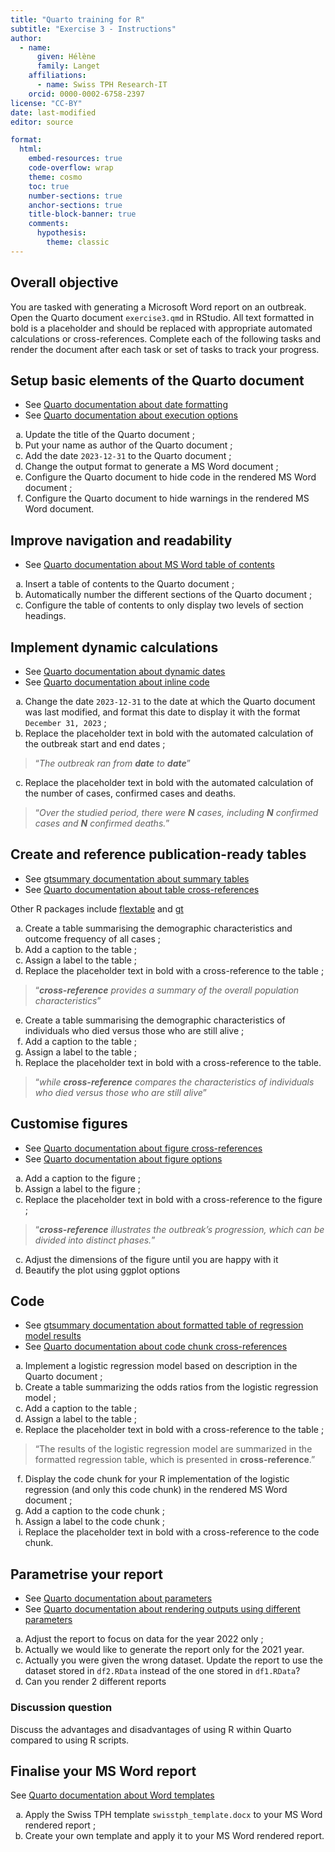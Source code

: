 ```yaml
---
title: "Quarto training for R"
subtitle: "Exercise 3 - Instructions"
author:
  - name:
      given: Hélène
      family: Langet
    affiliations:
      - name: Swiss TPH Research-IT
    orcid: 0000-0002-6758-2397
license: "CC-BY"
date: last-modified
editor: source

format:
  html:
    embed-resources: true
    code-overflow: wrap
    theme: cosmo
    toc: true
    number-sections: true
    anchor-sections: true
    title-block-banner: true
    comments:
      hypothesis: 
        theme: classic
---
```


## Overall objective

You are tasked with generating a Microsoft Word report on an outbreak. Open the Quarto document `exercise3.qmd` in RStudio. All text formatted in bold is a placeholder and should be replaced with appropriate automated calculations or cross-references. Complete each of the following tasks and render the document after each task or set of tasks to track your progress.

## Setup basic elements of the Quarto document

::: callout-tip
-   See [Quarto documentation about date formatting](https://quarto.org/docs/reference/dates.html#date-formatting)
-   See [Quarto documentation about execution options](https://quarto.org/docs/computations/execution-options.html)
:::

a.  Update the title of the Quarto document ;
b.  Put your name as author of the Quarto document ;
c.  Add the date `2023-12-31` to the Quarto document ;
d.  Change the output format to generate a MS Word document ;
e.  Configure the Quarto document to hide code in the rendered MS Word document ;
f.  Configure the Quarto document to hide warnings in the rendered MS Word document.

## Improve navigation and readability

::: callout-tip
-   See [Quarto documentation about MS Word table of contents](https://quarto.org/docs/output-formats/ms-word.html#table-of-contents)
:::

a.  Insert a table of contents to the Quarto document ;
b.  Automatically number the different sections of the Quarto document ;
c.  Configure the table of contents to only display two levels of section headings.

## Implement dynamic calculations

::: callout-tip
-   See [Quarto documentation about dynamic dates](https://quarto.org/docs/reference/dates.html#date-parsing)
-   See [Quarto documentation about inline code](https://quarto.org/docs/computations/inline-code.html)
:::

a.  Change the date `2023-12-31` to the date at which the Quarto document was last modified, and format this date to display it with the format `December 31, 2023` ;
b.  Replace the placeholder text in bold with the automated calculation of the outbreak start and end dates ;

> "*The outbreak ran from **date** to **date***"

c.  Replace the placeholder text in bold with the automated calculation of the number of cases, confirmed cases and deaths.

> "*Over the studied period, there were **N** cases, including **N** confirmed cases and **N** confirmed deaths.*"

## Create and reference publication-ready tables

::: callout-tip
-   See [gtsummary documentation about summary tables](https://www.danieldsjoberg.com/gtsummary/articles/tbl_summary.html)
-   See [Quarto documentation about table cross-references](https://quarto.org/docs/authoring/tables.html#cross-references)

Other R packages include [flextable](https://davidgohel.github.io/flextable/) and [gt](https://gt.rstudio.com/)

:::

a.  Create a table summarising the demographic characteristics and outcome frequency of all cases ;
b.  Add a caption to the table ;
c.  Assign a label to the table ;
d.  Replace the placeholder text in bold with a cross-reference to the table ;

> "***cross-reference** provides a summary of the overall population characteristics*"

e.  Create a table summarising the demographic characteristics of individuals who died versus those who are still alive ;
f.  Add a caption to the table ;
g.  Assign a label to the table ;
h.  Replace the placeholder text in bold with a cross-reference to the table.

> "*while **cross-reference** compares the characteristics of individuals who died versus those who are still alive*"

## Customise figures

::: callout-tip
-   See [Quarto documentation about figure cross-references](https://quarto.org/docs/authoring/cross-references.html#computations)
- See [Quarto documentation about figure options](https://quarto.org/docs/computations/execution-options.html#figure-options)
:::

a.  Add a caption to the figure ;
b.  Assign a label to the figure ;
c.  Replace the placeholder text in bold with a cross-reference to the figure ;

> "***cross-reference** illustrates the outbreak's progression, which can be divided into distinct phases.*"

c.  Adjust the dimensions of the figure until you are happy with it
d.  Beautify the plot using ggplot options

## Code

::: callout-tip
-   See [gtsummary documentation about formatted table of regression model results](https://www.danieldsjoberg.com/gtsummary/articles/tbl_regression.html)
-   See [Quarto documentation about code chunk cross-references](https://quarto.org/docs/authoring/cross-references.html#code-listings)
:::

a.  Implement a logistic regression model based on description in the Quarto document ;
b.  Create a table summarizing the odds ratios from the logistic regression model ;
c.  Add a caption to the table ;
d.  Assign a label to the table ;
e.  Replace the placeholder text in bold with a cross-reference to the table ;

> "The results of the logistic regression model are summarized in the formatted regression table, which is presented in **cross-reference**."

f.  Display the code chunk for your R implementation of the logistic regression (and only this code chunk) in the rendered MS Word document ;
c.  Add a caption to the code chunk ;
d.  Assign a label to the code chunk ;
e.  Replace the placeholder text in bold with a cross-reference to the code chunk. 

## Parametrise your report

::: callout-tip
-   See [Quarto documentation about parameters](https://quarto.org/docs/computations/parameters.html#knitr)
-   See [Quarto documentation about rendering outputs using different parameters](https://quarto.org/docs/computations/parameters.html#rendering)
:::

a.  Adjust the report to focus on data for the year 2022 only ;
b.  Actually we would like to generate the report only for the 2021 year.
c.  Actually you were given the wrong dataset. Update the report to use the dataset stored in `df2.RData` instead of the one stored in `df1.RData`?
d. Can you render 2 different reports

::: callout-important
### Discussion question

Discuss the advantages and disadvantages of using R within Quarto compared to using R scripts.

:::

## Finalise your MS Word report

::: callout-tip
See [Quarto documentation about Word templates](https://quarto.org/docs/output-formats/ms-word-templates.html)
:::

a.  Apply the Swiss TPH template `swisstph_template.docx` to your MS Word rendered report ;
b.  Create your own template and apply it to your MS Word rendered report.
